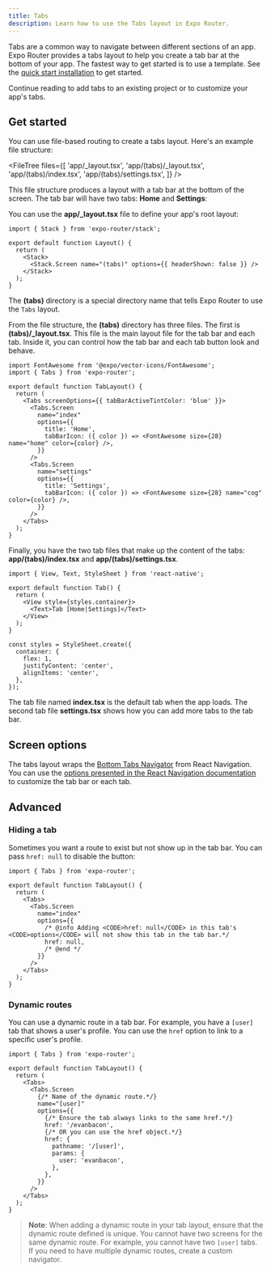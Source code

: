 ```yaml
---
title: Tabs
description: Learn how to use the Tabs layout in Expo Router.
---
```



Tabs are a common way to navigate between different sections of an app. Expo Router provides a tabs layout to help you create a tab bar at the bottom of your app. The fastest way to get started is to use a template. See the [quick start installation](/router/installation/#quick-start) to get started.

Continue reading to add tabs to an existing project or to customize your app's tabs.

## Get started

You can use file-based routing to create a tabs layout. Here's an example file structure:

<FileTree
  files={[
    'app/_layout.tsx',
    'app/(tabs)/_layout.tsx',
    'app/(tabs)/index.tsx',
    'app/(tabs)/settings.tsx',
  ]}
/>

This file structure produces a layout with a tab bar at the bottom of the screen. The tab bar will have two tabs: **Home** and **Settings**:

<ContentSpotlight
  alt="A screenshot of a tab bar with two tabs: Home and Settings."
  src="/static/images/expo-router/tabs.png"
  className="max-w-[540px]"
/>

You can use the **app/\_layout.tsx** file to define your app's root layout:

```tsx app/_layout.tsx
import { Stack } from 'expo-router/stack';

export default function Layout() {
  return (
    <Stack>
      <Stack.Screen name="(tabs)" options={{ headerShown: false }} />
    </Stack>
  );
}
```

The **(tabs)** directory is a special directory name that tells Expo Router to use the `Tabs` layout.

From the file structure, the **(tabs)** directory has three files. The first is **(tabs)/\_layout.tsx**. This file is the main layout file for the tab bar and each tab. Inside it, you can control how the tab bar and each tab button look and behave.

```tsx app/(tabs)/_layout.tsx
import FontAwesome from '@expo/vector-icons/FontAwesome';
import { Tabs } from 'expo-router';

export default function TabLayout() {
  return (
    <Tabs screenOptions={{ tabBarActiveTintColor: 'blue' }}>
      <Tabs.Screen
        name="index"
        options={{
          title: 'Home',
          tabBarIcon: ({ color }) => <FontAwesome size={28} name="home" color={color} />,
        }}
      />
      <Tabs.Screen
        name="settings"
        options={{
          title: 'Settings',
          tabBarIcon: ({ color }) => <FontAwesome size={28} name="cog" color={color} />,
        }}
      />
    </Tabs>
  );
}
```

Finally, you have the two tab files that make up the content of the tabs: **app/(tabs)/index.tsx** and **app/(tabs)/settings.tsx**.

```tsx app/(tabs)/index.tsx & app/(tabs)/settings.tsx
import { View, Text, StyleSheet } from 'react-native';

export default function Tab() {
  return (
    <View style={styles.container}>
      <Text>Tab [Home|Settings]</Text>
    </View>
  );
}

const styles = StyleSheet.create({
  container: {
    flex: 1,
    justifyContent: 'center',
    alignItems: 'center',
  },
});
```

The tab file named **index.tsx** is the default tab when the app loads. The second tab file **settings.tsx** shows how you can add more tabs to the tab bar.

## Screen options

The tabs layout wraps the [Bottom Tabs Navigator](https://reactnavigation.org/docs/bottom-tab-navigator) from React Navigation. You can use the [options presented in the React Navigation documentation](https://reactnavigation.org/docs/bottom-tab-navigator/#options) to customize the tab bar or each tab.

## Advanced

### Hiding a tab

Sometimes you want a route to exist but not show up in the tab bar. You can pass `href: null` to disable the button:

```tsx app/(tabs)/_layout.tsx
import { Tabs } from 'expo-router';

export default function TabLayout() {
  return (
    <Tabs>
      <Tabs.Screen
        name="index"
        options={{
          /* @info Adding <CODE>href: null</CODE> in this tab's <CODE>options</CODE> will not show this tab in the tab bar.*/
          href: null,
          /* @end */
        }}
      />
    </Tabs>
  );
}
```

### Dynamic routes

You can use a dynamic route in a tab bar. For example, you have a `[user]` tab that shows a user's profile. You can use the `href` option to link to a specific user's profile.

```tsx app/(tabs)/_layout.tsx
import { Tabs } from 'expo-router';

export default function TabLayout() {
  return (
    <Tabs>
      <Tabs.Screen
        {/* Name of the dynamic route.*/}
        name="[user]"
        options={{
          {/* Ensure the tab always links to the same href.*/}
          href: '/evanbacon',
          {/* OR you can use the href object.*/}
          href: {
            pathname: '/[user]',
            params: {
              user: 'evanbacon',
            },
          },
        }}
      />
    </Tabs>
  );
}
```

> **Note**: When adding a dynamic route in your tab layout, ensure that the dynamic route defined is unique. You cannot have two screens for the same dynamic route. For example, you cannot have two `[user]` tabs. If you need to have multiple dynamic routes, create a custom navigator.
